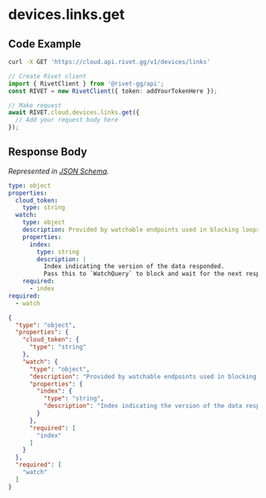 
# devices.links.get

## Code Example

<CodeGroup title='Request' tag='GET' label='https://cloud.api.rivet.gg/v1/devices/links'>

```bash {{ title: 'cURL' }}
curl -X GET 'https://cloud.api.rivet.gg/v1/devices/links'
```

```ts
// Create Rivet client
import { RivetClient } from '@rivet-gg/api';
const RIVET = new RivetClient({ token: addYourTokenHere });

// Make request
await RIVET.cloud.devices.links.get({
  // Add your request body here
});
```

</CodeGroup>


## Response Body

_Represented in [JSON Schema](https://json-schema.org/)._

<CodeGroup title='Response'>

```yaml
type: object
properties:
  cloud_token:
    type: string
  watch:
    type: object
    description: Provided by watchable endpoints used in blocking loops.
    properties:
      index:
        type: string
        description: |
          Index indicating the version of the data responded.
          Pass this to `WatchQuery` to block and wait for the next response.
    required:
      - index
required:
  - watch

```

```json
{
  "type": "object",
  "properties": {
    "cloud_token": {
      "type": "string"
    },
    "watch": {
      "type": "object",
      "description": "Provided by watchable endpoints used in blocking loops.",
      "properties": {
        "index": {
          "type": "string",
          "description": "Index indicating the version of the data responded.\nPass this to `WatchQuery` to block and wait for the next response.\n"
        }
      },
      "required": [
        "index"
      ]
    }
  },
  "required": [
    "watch"
  ]
}
```

</CodeGroup>

